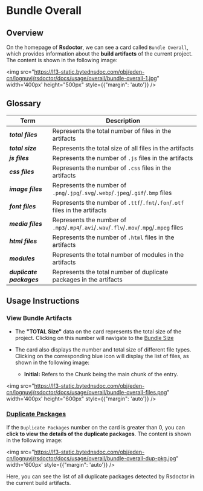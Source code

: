 # Bundle Overall

## Overview

On the homepage of **Rsdoctor**, we can see a card called `Bundle Overall`, which provides information about the **build artifacts** of the current project. The content is shown in the following image:

<img src="https://lf3-static.bytednsdoc.com/obj/eden-cn/lognuvj/rsdoctor/docs/usage/overall/bundle-overall-1.jpg" width='400px' height="500px" style={{"margin": 'auto'}} />

## Glossary

| Term                            | Description                                                                         |
| ------------------------------- | ----------------------------------------------------------------------------------- |
| <b><i>total files</i></b>       | Represents the total number of files in the artifacts                               |
| <b><i>total size</i></b>        | Represents the total size of all files in the artifacts                             |
| <b><i>js files</i></b>          | Represents the number of `.js` files in the artifacts                              |
| <b><i>css files</i></b>         | Represents the number of `.css` files in the artifacts                             |
| <b><i>image files</i></b>       | Represents the number of `.png`/`.jpg`/`.svg`/`.webp`/`.jpeg`/`.gif`/`.bmp` files  |
| <b><i>font files</i></b>        | Represents the number of `.ttf`/`.fnt`/`.fon`/`.otf` files in the artifacts         |
| <b><i>media files</i></b>       | Represents the number of `.mp3`/`.mp4`/`.avi`/`.wav`/`.flv`/`.mov`/`.mpg`/`.mpeg` files |
| <b><i>html files</i></b>        | Represents the number of `.html` files in the artifacts                             |
| <b><i>modules</i></b>           | Represents the total number of modules in the artifacts                            |
| <b><i>duplicate packages</i></b>| Represents the total number of duplicate packages in the artifacts                  |

## Usage Instructions

### View Bundle Artifacts

- The **"TOTAL Size"** data on the card represents the total size of the project. Clicking on this number will navigate to the [Bundle Size](./bundle-size.mdx)

- The card also displays the number and total size of different file types. Clicking on the corresponding blue icon will display the list of files, as shown in the following image:
  - **Initial:** Refers to the Chunk being the main chunk of the entry.
  
<img src="https://lf3-static.bytednsdoc.com/obj/eden-cn/lognuvj/rsdoctor/docs/usage/overall/bundle-overall-files.png" width='400px' height="600px" style={{"margin": 'auto'}}  />

### [Duplicate Packages](../../blog/topic/duplicate-pkg-problem.mdx)

If the `Duplicate Packages` number on the card is greater than 0, you can **click to view the details of the duplicate packages**. The content is shown in the following image:

<img src="https://lf3-static.bytednsdoc.com/obj/eden-cn/lognuvj/rsdoctor/docs/usage/overall/bundle-overall-dup-pkg.jpg" width='600px' style={{"margin": 'auto'}} />

Here, you can see the list of all duplicate packages detected by Rsdoctor in the current build artifacts.
